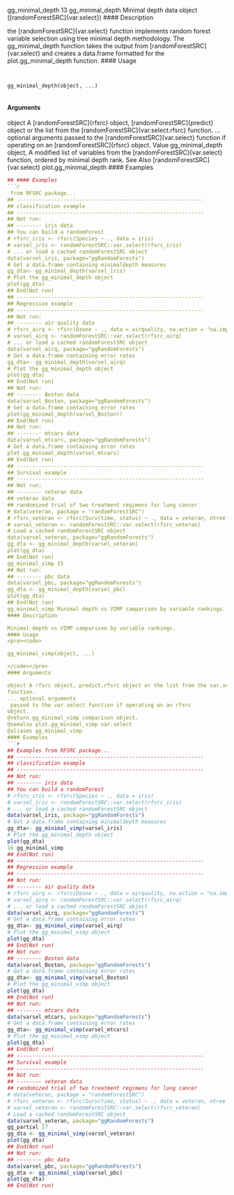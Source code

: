 
gg_minimal_depth 13
gg_minimal_depth Minimal depth data object ([randomForestSRC]{var.select})
#### Description 

the [randomForestSRC]{var.select} function implements random forest variable selection using
tree minimal depth methodology. The gg_minimal_depth function takes the output from
[randomForestSRC]{var.select} and creates a data.frame formatted for the plot.gg_minimal_depth
function.
#### Usage 
<pre><code>

gg_minimal_depth(object, ...)

</code></pre>
#### Arguments

object A [randomForestSRC]{rfsrc} object, [randomForestSRC]{predict} object
or the list from the [randomForestSRC]{var.select.rfsrc} function.
... optional arguments
 passed to the [randomForestSRC]{var.select} function
if operating on an [randomForestSRC]{rfsrc} object.
Value
gg_minimal_depth object, A modified list of variables from the [randomForestSRC]{var.select}
function, ordered by minimal depth rank.
See Also
[randomForestSRC]{var.select} plot.gg_minimal_depth
#### Examples 
```r

## #### Examples 
```r
 from RFSRC package...
## ------------------------------------------------------------
## classification example
## ------------------------------------------------------------
## Not run:
## -------- iris data
## You can build a randomForest
# rfsrc_iris <- rfsrc(Species ~ ., data = iris)
# varsel_iris <- randomForestSRC::var.select(rfsrc_iris)
# ... or load a cached randomForestSRC object
data(varsel_iris, package="ggRandomForests")
# Get a data.frame containing minimaldepth measures
gg_dta<- gg_minimal_depth(varsel_iris)
# Plot the gg_minimal_depth object
plot(gg_dta)
## End(Not run)
## ------------------------------------------------------------
## Regression example
## ------------------------------------------------------------
## Not run:
## -------- air quality data
# rfsrc_airq <- rfsrc(Ozone ~ ., data = airquality, na.action = "na.impute")
# varsel_airq <- randomForestSRC::var.select(rfsrc_airq)
# ... or load a cached randomForestSRC object
data(varsel_airq, package="ggRandomForests")
# Get a data.frame containing error rates
gg_dta<- gg_minimal_depth(varsel_airq)
# Plot the gg_minimal_depth object
plot(gg_dta)
## End(Not run)
## Not run:
## -------- Boston data
data(varsel_Boston, package="ggRandomForests")
# Get a data.frame containing error rates
plot(gg_minimal_depth(varsel_Boston))
## End(Not run)
## Not run:
## -------- mtcars data
data(varsel_mtcars, package="ggRandomForests")
# Get a data.frame containing error rates
plot.gg_minimal_depth(varsel_mtcars)
## End(Not run)
## ------------------------------------------------------------
## Survival example
## ------------------------------------------------------------
## Not run:
## -------- veteran data
## veteran data
## randomized trial of two treatment regimens for lung cancer
# data(veteran, package = "randomForestSRC")
# rfsrc_veteran <- rfsrc(Surv(time, status) ~ ., data = veteran, ntree = 100)
# varsel_veteran <- randomForestSRC::var.select(rfsrc_veteran)
# Load a cached randomForestSRC object
data(varsel_veteran, package="ggRandomForests")
gg_dta <- gg_minimal_depth(varsel_veteran)
plot(gg_dta)
## End(Not run)
gg_minimal_vimp 15
## Not run:
## -------- pbc data
data(varsel_pbc, package="ggRandomForests")
gg_dta <- gg_minimal_depth(varsel_pbc)
plot(gg_dta)
## End(Not run)
gg_minimal_vimp Minimal depth vs VIMP camparison by variable rankings.
#### Description 

Minimal depth vs VIMP camparison by variable rankings.
#### Usage 
<pre><code>

gg_minimal_vimp(object, ...)

</code></pre>
#### Arguments

object A rfsrc object, predict.rfsrc object or the list from the var.select.rfsrc
function.
... optional arguments
 passed to the var.select function if operating on an rfsrc
object.
@return gg_minimal_vimp comparison object.
@seealso plot.gg_minimal_vimp var.select
@aliases gg_minimal_vimp
#### Examples 
```r

## Examples from RFSRC package...
## ------------------------------------------------------------
## classification example
## ------------------------------------------------------------
## Not run:
## -------- iris data
## You can build a randomForest
# rfsrc_iris <- rfsrc(Species ~ ., data = iris)
# varsel_iris <- randomForestSRC::var.select(rfsrc_iris)
# ... or load a cached randomForestSRC object
data(varsel_iris, package="ggRandomForests")
# Get a data.frame containing minimaldepth measures
gg_dta<- gg_minimal_vimp(varsel_iris)
# Plot the gg_minimal_depth object
plot(gg_dta)
16 gg_minimal_vimp
## End(Not run)
## ------------------------------------------------------------
## Regression example
## ------------------------------------------------------------
## Not run:
## -------- air quality data
# rfsrc_airq <- rfsrc(Ozone ~ ., data = airquality, na.action = "na.impute")
# varsel_airq <- randomForestSRC::var.select(rfsrc_airq)
# ... or load a cached randomForestSRC object
data(varsel_airq, package="ggRandomForests")
# Get a data.frame containing error rates
gg_dta<- gg_minimal_vimp(varsel_airq)
# Plot the gg_minimal_vimp object
plot(gg_dta)
## End(Not run)
## Not run:
## -------- Boston data
data(varsel_Boston, package="ggRandomForests")
# Get a data.frame containing error rates
gg_dta<- gg_minimal_vimp(varsel_Boston)
# Plot the gg_minimal_vimp object
plot(gg_dta)
## End(Not run)
## Not run:
## -------- mtcars data
data(varsel_mtcars, package="ggRandomForests")
# Get a data.frame containing error rates
gg_dta<- gg_minimal_vimp(varsel_mtcars)
# Plot the gg_minimal_vimp object
plot(gg_dta)
## End(Not run)
## ------------------------------------------------------------
## Survival example
## ------------------------------------------------------------
## Not run:
## -------- veteran data
## randomized trial of two treatment regimens for lung cancer
# data(veteran, package = "randomForestSRC")
# rfsrc_veteran <- rfsrc(Surv(time, status) ~ ., data = veteran, ntree = 100)
# varsel_veteran <- randomForestSRC::var.select(rfsrc_veteran)
# Load a cached randomForestSRC object
data(varsel_veteran, package="ggRandomForests")
gg_partial 17
gg_dta <- gg_minimal_vimp(varsel_veteran)
plot(gg_dta)
## End(Not run)
## Not run:
## -------- pbc data
data(varsel_pbc, package="ggRandomForests")
gg_dta <- gg_minimal_vimp(varsel_pbc)
plot(gg_dta)
## End(Not run)
```
